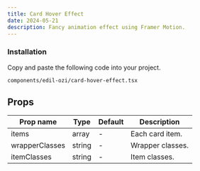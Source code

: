 ```yaml
---
title: Card Hover Effect
date: 2024-05-21
description: Fancy animation effect using Framer Motion.
---
```


<ComponentPreview name="card-hover-effect-demo" />

<Steps>

### Installation

Copy and paste the following code into your project.

```text
components/edil-ozi/card-hover-effect.tsx
```

<ComponentSource name="card-hover-effect" />

</Steps>

## Props

| Prop name     | Type      | Default | Description     |
| ---------     | ------    | ------- | ----------------|
| items         | array     | -       | Each card item. |
| wrapperClasses| string    | -       | Wrapper classes.|
| itemClasses   | string    | -       | Item classes. |
